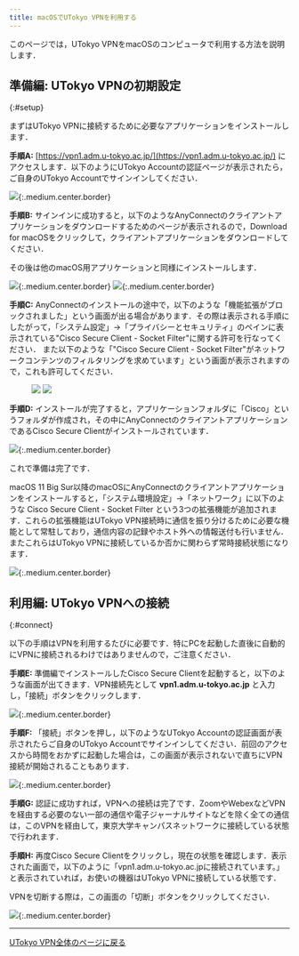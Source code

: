 ```yaml
---
title: macOSでUTokyo VPNを利用する 
---
```


このページでは，UTokyo VPNをmacOSのコンピュータで利用する方法を説明します．

<SubpageBeginning />

## 準備編: UTokyo VPNの初期設定
{:#setup}

まずはUTokyo VPNに接続するために必要なアプリケーションをインストールします．

**手順A:**
[https://vpn1.adm.u-tokyo.ac.jp/](https://vpn1.adm.u-tokyo.ac.jp/) にアクセスします．以下のようにUTokyo Accountの認証ページが表示されたら，ご自身のUTokyo Accountでサインインしてください．

![](img/mac01-vpn1-login.png){:.medium.center.border}

<HelpSecurityEducation />
<HelpMfa />

**手順B:** サインインに成功すると，以下のようなAnyConnectのクライアントアプリケーションをダウンロードするためのページが表示されるので，Download for macOSをクリックして，クライアントアプリケーションをダウンロードしてください．

その後は他のmacOS用アプリケーションと同様にインストールします．

![](img/mac02-download-page.png){:.medium.center.border}
![](img/mac03-install-1.png){:.medium.center.border}

<HelpWhite />

**手順C:** AnyConnectのインストールの途中で，以下のような「機能拡張がブロックされました」という画面が出る場合があります．その際は表示される手順にしたがって，「システム設定」→「プライバシーとセキュリティ」のペインに表示されている"Cisco Secure Client - Socket Filter"に関する許可を行なってください． また以下のような「"Cisco Secure Client - Socket Filter"がネットワークコンテンツのフィルタリングを求めています」という画面が表示されますので，これも許可してください．

<figure class="gallery">
  <img src="img/mac04-install-2.png" class="border" />
  <img src="img/mac05-install-3.png" class="border" />
</figure>

**手順D:** インストールが完了すると，アプリケーションフォルダに「Cisco」というフォルダが作成され，その中にAnyConnectのクライアントアプリケーションであるCisco Secure Clientがインストールされています．

![](img/mac06-cisco-on-app.png){:.medium.center.border}

これで準備は完了です．

macOS 11 Big Sur以降のmacOSにAnyConnectのクライアントアプリケーションをインストールすると，「システム環境設定」→「ネットワーク」に以下のような Cisco Secure Client - Socket Filter という3つの拡張機能が追加されます．これらの拡張機能はUTokyo VPN接続時に通信を振り分けるために必要な機能として常駐しており，通信内容の記録やホスト外への情報送付も行いません．
またこれらはUTokyo VPNに接続しているか否かに関わらず常時接続状態になります．

![](img/mac07-macos-pref.png){:.medium.center.border}

## 利用編: UTokyo VPNへの接続
{:#connect}

以下の手順はVPNを利用するたびに必要です．特にPCを起動した直後に自動的にVPNに接続されるわけではありませんので，ご注意ください．

**手順E:** 準備編でインストールしたCisco Secure Clientを起動すると，以下のような画面が出てきます．VPN接続先として **vpn1.adm.u-tokyo.ac.jp** と入力し，「接続」ボタンをクリックします．

![](img/mac08-app-window-connect.png){:.medium.center.border}


**手順F:** 「接続」ボタンを押し，以下のようなUTokyo Accountの認証画面が表示されたらご自身のUTokyo Accountでサインインしてください．前回のアクセスから時間をおかずに起動した場合は，この画面が表示されないで直ちにVPN接続が開始されることもあります．

![](img/mac10-anyconnect-login.png){:.medium.center.border}

<HelpSecurityEducation />
<HelpMfa />

**手順G:** 認証に成功すれば，VPNへの接続は完了です．ZoomやWebexなどVPNを経由する必要のない一部の通信や電子ジャーナルサイトなどを除く全ての通信は，このVPNを経由して，東京大学キャンパスネットワークに接続している状態で行われます．

**手順H:** 再度Cisco Secure Clientをクリックし，現在の状態を確認します．表示された画面で，以下のように「vpn1.adm.u-tokyo.ac.jpに接続されています。」と表示されていれば，お使いの機器はUTokyo VPNに接続している状態です．

VPNを切断する際は，この画面の「切断」ボタンをクリックしてください．

![](img/mac11-vpn-connected-window.png){:.medium.center.border}

---

[UTokyo VPN全体のページに戻る](.)
